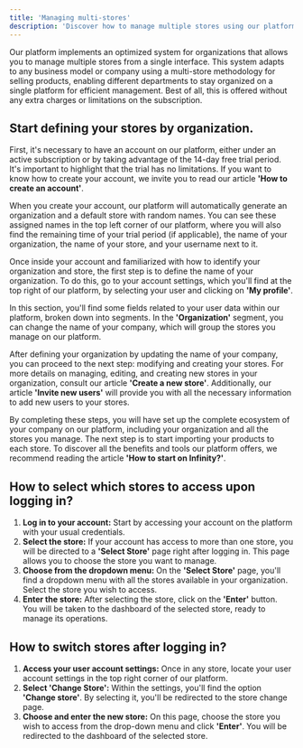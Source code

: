 ```yaml
---
title: 'Managing multi-stores'
description: 'Discover how to manage multiple stores using our platform.'
---
```


Our platform implements an optimized system for organizations that allows you to manage multiple stores from a single interface. This system adapts to any business model or company using a multi-store methodology for selling products, enabling different departments to stay organized on a single platform for efficient management. Best of all, this is offered without any extra charges or limitations on the subscription.

## Start defining your stores by organization.

First, it's necessary to have an account on our platform, either under an active subscription or by taking advantage of the 14-day free trial period. It's important to highlight that the trial has no limitations. If you want to know how to create your account, we invite you to read our article **'How to create an account'**.

When you create your account, our platform will automatically generate an organization and a default store with random names. You can see these assigned names in the top left corner of our platform, where you will also find the remaining time of your trial period (if applicable), the name of your organization, the name of your store, and your username next to it.

Once inside your account and familiarized with how to identify your organization and store, the first step is to define the name of your organization. To do this, go to your account settings, which you'll find at the top right of our platform, by selecting your user and clicking on **'My profile'**.

In this section, you'll find some fields related to your user data within our platform, broken down into segments. In the **'Organization'** segment, you can change the name of your company, which will group the stores you manage on our platform.

After defining your organization by updating the name of your company, you can proceed to the next step: modifying and creating your stores. For more details on managing, editing, and creating new stores in your organization, consult our article **'Create a new store'**. Additionally, our article **'Invite new users'** will provide you with all the necessary information to add new users to your stores.

By completing these steps, you will have set up the complete ecosystem of your company on our platform, including your organization and all the stores you manage. The next step is to start importing your products to each store. To discover all the benefits and tools our platform offers, we recommend reading the article **'How to start on Infinity?'**.

## How to select which stores to access upon logging in?

1. **Log in to your account:** Start by accessing your account on the platform with your usual credentials.
2. **Select the store:** If your account has access to more than one store, you will be directed to a **'Select Store'** page right after logging in. This page allows you to choose the store you want to manage.
3. **Choose from the dropdown menu:** On the **'Select Store'** page, you'll find a dropdown menu with all the stores available in your organization. Select the store you wish to access.
4. **Enter the store:** After selecting the store, click on the **'Enter'** button. You will be taken to the dashboard of the selected store, ready to manage its operations.

## How to switch stores after logging in?

1. **Access your user account settings:** Once in any store, locate your user account settings in the top right corner of our platform.
2. **Select 'Change Store':** Within the settings, you'll find the option **'Change store'**. By selecting it, you'll be redirected to the store change page.
3. **Choose and enter the new store:** On this page, choose the store you wish to access from the drop-down menu and click **'Enter'**. You will be redirected to the dashboard of the selected store.
